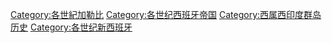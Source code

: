 [[Category:各世紀加勒比|Category:各世紀加勒比]]
[[Category:各世纪西班牙帝国|Category:各世纪西班牙帝国]]
[[Category:西属西印度群岛历史|Category:西属西印度群岛历史]]
[[Category:各世纪新西班牙|Category:各世纪新西班牙]]